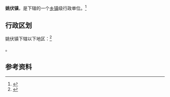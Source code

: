 {{中国乡级行政区|64/02/21/104/000}}

'''姚伏镇'''，是{{PRC admin/fullname|64/02/21/104/000|3}}下辖的一个[[乡镇|乡镇]]级行政单位。<ref>{{PRC admin/ref sgc|{{PRC admin/parent|64/02/21/104/000}}}}</ref>

== 行政区划 ==

姚伏镇下辖以下地区：<ref>{{PRC admin/ref sgc|64/02/21/104/000}}</ref>

{{PRC admin/children|64/02/21/104/000}}。

== 参考资料 ==

{{reflist}}

{{行政区划小作品}}
{{PRC admin/navcat|64/02/21/104/000}}